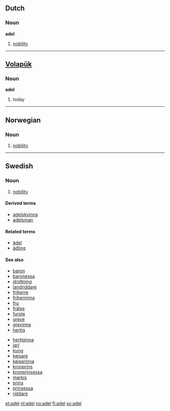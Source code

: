 ==Dutch==
===Noun===
'''adel''' {{m}}

# [[nobility]]

----
==[[Volapük]]==
===Noun===
'''adel'''

# today

----
==Norwegian==
===Noun===
{{no-noun-mu|adel}}

#[[nobility]]

----
==Swedish==

===Noun===
{{sv-noun-unc-irreg-c|2=adeln}} 
# [[nobility]]

====Derived terms====
* [[adelskvinna]]
* [[adelsman]]

====Related terms====
* [[ädel]]
* [[ädling]]

====See also====
{{top}}
* [[baron]] {{m}}
* [[baronessa]] {{f}}
* [[drottning]] {{f}}
* [[landriddare]] {{m}}
* [[friherre]] {{m}}
* [[friherrinna]] {{f}}
* [[fru]] {{f}}
* [[frälse]]
* [[furste]] {{m}}
* [[greve]] {{m}}
* [[grevinna]] {{f}}
* [[hertig]] {{m}}
{{mid}}
* [[hertiginna]] {{f}}
* [[jarl]] {{m}}
* [[kung]] {{m}}
* [[kejsare]] {{m}}
* [[kejsarinna]] {{f}}
* [[kronprins]] {{m}}
* [[kronprinsessa]] {{f}}
* [[markis]] {{m}}
* [[prins]] {{m}}
* [[prinsessa]] {{f}}
* [[riddare]] {{m}}
{{bottom}}

[[et:adel]]
[[nl:adel]]
[[no:adel]]
[[fi:adel]]
[[sv:adel]]